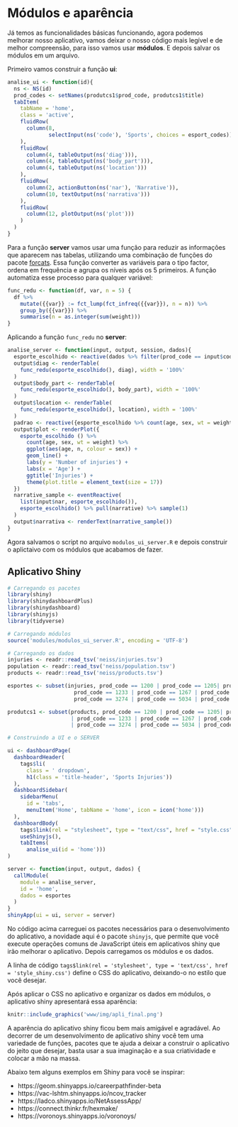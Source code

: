 # **Módulos e aparência**

Já temos as funcionalidades básicas funcionando, agora podemos melhorar nosso aplicativo, vamos deixar o nosso código mais legível e de melhor compreensão, para isso vamos usar **módulos**. E depois  salvar os módulos em um arquivo. 

Primeiro vamos construir a função **ui**:


```r
analise_ui <- function(id){
  ns <- NS(id)
  prod_codes <- setNames(produtcs1$prod_code, produtcs1$title)
  tabItem(
    tabName = 'home',
    class = 'active',
    fluidRow(
      column(8,
             selectInput(ns('code'), 'Sports', choices = esport_codes))
    ),
    fluidRow(
      column(4, tableOutput(ns('diag'))),
      column(4, tableOutput(ns('body_part'))),
      column(4, tableOutput(ns('location')))
    ),
    fluidRow(
      column(2, actionButton(ns('nar'), 'Narrative')),
      column(10, textOutput(ns('narrativa')))
    ),
    fluidRow(
      column(12, plotOutput(ns('plot')))
    )
  )
}
```


Para a função **server** vamos usar uma função para reduzir as informações que aparecem nas tabelas, utilizando uma combinação de funções do pacote [forcats](https://forcats.tidyverse.org/). Essa função converter as variáveis para o tipo factor, ordena em frequência  e agrupa os níveis após os 5 primeiros. A função automatiza esse processo para qualquer variável: 


```r
func_redu <- function(df, var, n = 5) {
  df %>%
    mutate({{var}} := fct_lump(fct_infreq({{var}}), n = n)) %>%
    group_by({{var}}) %>%
    summarise(n = as.integer(sum(weight)))
}
```


Aplicando a função `func_redu` no **server**: 


```r
analise_server <- function(input, output, session, dados){
  esporte_escolhido <- reactive(dados %>% filter(prod_code == input$code))
  output$diag <- renderTable(
    func_redu(esporte_escolhido(), diag), width = '100%'
  )
  output$body_part <- renderTable(
    func_redu(esporte_escolhido(), body_part), width = '100%'
  )
  output$location <- renderTable(
    func_redu(esporte_escolhido(), location), width = '100%'
  )
  padrao <- reactive({esporte_escolhido %>% count(age, sex, wt = weight)})
  output$plot <- renderPlot({
    esporte_escolhido () %>%
      count(age, sex, wt = weight) %>% 
      ggplot(aes(age, n, colour = sex)) + 
      geom_line() + 
      labs(y = 'Number of injuries') +
      labs(x = 'Age') +
      ggtitle('Injuries') +
      theme(plot.title = element_text(size = 17))
  })
  narrative_sample <- eventReactive(
    list(input$nar, esporte_escolhido()),
    esporte_escolhido() %>% pull(narrative) %>% sample(1)
  )
  output$narrativa <- renderText(narrative_sample())
}
```


Agora salvamos o script no arquivo `modulos_ui_server.R` e depois construir o aplictaivo com os módulos que acabamos de fazer.


## **Aplicativo Shiny**


```r
# Carregando os pacotes
library(shiny)
library(shinydashboardPlus)
library(shinydashboard)
library(shinyjs)
library(tidyverse)

# Carregando módulos 
source('modules/modulos_ui_server.R', encoding = 'UTF-8')

# Carregando os dados 
injuries <- readr::read_tsv('neiss/injuries.tsv')
population <- readr::read_tsv('neiss/population.tsv') 
products <- readr::read_tsv('neiss/products.tsv')

esportes <- subset(injuries, prod_code == 1200 | prod_code == 1205| prod_code == 1211 |
                     prod_code == 1233 | prod_code == 1267 | prod_code == 1333 | prod_code == 3265|
                     prod_code == 3274 | prod_code == 5034 | prod_code == 5040 | prod_code == 5041)

produtcs1 <- subset(products, prod_code == 1200 | prod_code == 1205| prod_code == 1211 
                    | prod_code == 1233 | prod_code == 1267 | prod_code == 1333 | prod_code == 3265 
                    | prod_code == 3274 | prod_code == 5034 | prod_code == 5040 | prod_code == 5041)

# Construindo a UI e o SERVER

ui <- dashboardPage(
  dashboardHeader(
    tags$li(
      class = ' dropdown',
      h1(class = 'title-header', 'Sports Injuries'))
  ),
  dashboardSidebar(
    sidebarMenu(
      id = 'tabs',
      menuItem('Home', tabName = 'home', icon = icon('home')))
  ),
  dashboardBody(
    tags$link(rel = "stylesheet", type = "text/css", href = "style.css"),
    useShinyjs(),
    tabItems(
      analise_ui(id = 'home')))
)

server <- function(input, output, dados) { 
  callModule(
    module = analise_server,
    id = 'home',
    dados = esportes
  )
}
shinyApp(ui = ui, server = server)
```


No código acima carreguei os pacotes necessários para o desenvolvimento do aplicativo, a novidade aqui é o pacote `shinyjs`, que permite que você execute operações comuns de JavaScript úteis em aplicativos shiny que irão melhorar o aplicativo. Depois carregamos os módulos e os dados. 

A linha de código `tags$link(rel = 'stylesheet', type = 'text/css', href = 'style_shiny.css')` define o CSS do aplicativo, deixando-o no estilo que você desejar. 

Após aplicar o CSS no aplicativo e organizar os dados em módulos, o aplicativo shiny apresentará essa aparência: 


```r
knitr::include_graphics('www/img/apli_final.png')
```


A aparência do aplicativo shiny ficou bem mais amigável e agradável. Ao decorrer de um desenvolvimento de aplicativo shiny você tem uma variedade de funções, pacotes que te ajuda a deixar a construir o aplicativo do jeito que desejar, basta usar a sua imaginação e a sua criatividade e colocar a mão na massa. 

Abaixo tem alguns exemplos em Shiny para você se inspirar: 

- https://geom.shinyapps.io/careerpathfinder-beta
- https://vac-lshtm.shinyapps.io/ncov_tracker
- https://ladco.shinyapps.io/NetAssessApp/
- https://connect.thinkr.fr/hexmake/
- https://voronoys.shinyapps.io/voronoys/